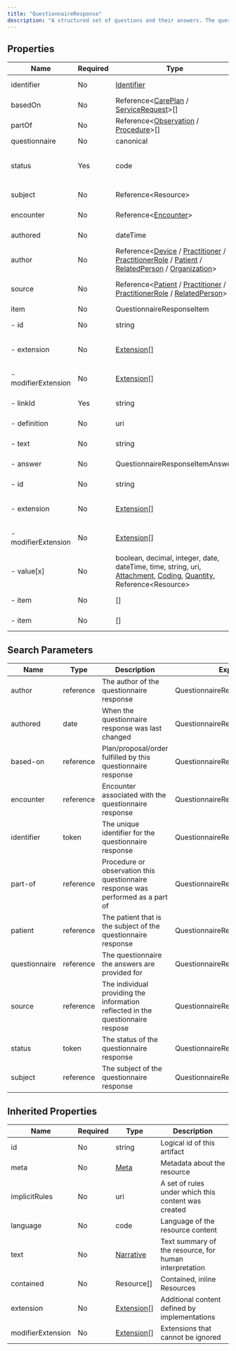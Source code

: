 ```yaml
---
title: "QuestionnaireResponse"
description: "A structured set of questions and their answers. The questions are ordered and grouped into coherent subsets, corresponding to the structure of the grouping of the questionnaire being responded to."
---
```


## Properties

| Name                | Required | Type                                                                                                                                                                                                                                                                                                                                                                 | Description                                                    |
| ------------------- | -------- | -------------------------------------------------------------------------------------------------------------------------------------------------------------------------------------------------------------------------------------------------------------------------------------------------------------------------------------------------------------------- | -------------------------------------------------------------- |
| identifier          | No       | [Identifier](/medical-api/fhir/data-types/identifier)                                                                                                                                                                                                                                                                                                                | Unique id for this set of answers                              |
| basedOn             | No       | Reference&lt;[CarePlan](/medical-api/fhir/resources/careplan) / [ServiceRequest](/medical-api/fhir/resources/servicerequest)&gt;[]                                                                                                                                                                                                                                   | Request fulfilled by this QuestionnaireResponse                |
| partOf              | No       | Reference&lt;[Observation](/medical-api/fhir/resources/observation) / [Procedure](/medical-api/fhir/resources/procedure)&gt;[]                                                                                                                                                                                                                                       | Part of this action                                            |
| questionnaire       | No       | canonical                                                                                                                                                                                                                                                                                                                                                            | Form being answered                                            |
| status              | Yes      | code                                                                                                                                                                                                                                                                                                                                                                 | in-progress / completed / amended / entered-in-error / stopped |
| subject             | No       | Reference&lt;Resource&gt;                                                                                                                                                                                                                                                                                                                                            | The subject of the questions                                   |
| encounter           | No       | Reference&lt;[Encounter](/medical-api/fhir/resources/encounter)&gt;                                                                                                                                                                                                                                                                                                  | Encounter created as part of                                   |
| authored            | No       | dateTime                                                                                                                                                                                                                                                                                                                                                             | Date the answers were gathered                                 |
| author              | No       | Reference&lt;[Device](/medical-api/fhir/resources/device) / [Practitioner](/medical-api/fhir/resources/practitioner) / [PractitionerRole](/medical-api/fhir/resources/practitionerrole) / [Patient](/medical-api/fhir/resources/patient) / [RelatedPerson](/medical-api/fhir/resources/relatedperson) / [Organization](/medical-api/fhir/resources/organization)&gt; | Person who received and recorded the answers                   |
| source              | No       | Reference&lt;[Patient](/medical-api/fhir/resources/patient) / [Practitioner](/medical-api/fhir/resources/practitioner) / [PractitionerRole](/medical-api/fhir/resources/practitionerrole) / [RelatedPerson](/medical-api/fhir/resources/relatedperson)&gt;                                                                                                           | The person who answered the questions                          |
| item                | No       | QuestionnaireResponseItem                                                                                                                                                                                                                                                                                                                                            | Groups and questions                                           |
| - id                | No       | string                                                                                                                                                                                                                                                                                                                                                               | Unique id for inter-element referencing                        |
| - extension         | No       | [Extension](/medical-api/fhir/data-types/extension)[]                                                                                                                                                                                                                                                                                                                | Additional content defined by implementations                  |
| - modifierExtension | No       | [Extension](/medical-api/fhir/data-types/extension)[]                                                                                                                                                                                                                                                                                                                | Extensions that cannot be ignored even if unrecognized         |
| - linkId            | Yes      | string                                                                                                                                                                                                                                                                                                                                                               | Pointer to specific item from Questionnaire                    |
| - definition        | No       | uri                                                                                                                                                                                                                                                                                                                                                                  | ElementDefinition - details for the item                       |
| - text              | No       | string                                                                                                                                                                                                                                                                                                                                                               | Name for group or question text                                |
| - answer            | No       | QuestionnaireResponseItemAnswer                                                                                                                                                                                                                                                                                                                                      | The response(s) to the question                                |
| - id                | No       | string                                                                                                                                                                                                                                                                                                                                                               | Unique id for inter-element referencing                        |
| - extension         | No       | [Extension](/medical-api/fhir/data-types/extension)[]                                                                                                                                                                                                                                                                                                                | Additional content defined by implementations                  |
| - modifierExtension | No       | [Extension](/medical-api/fhir/data-types/extension)[]                                                                                                                                                                                                                                                                                                                | Extensions that cannot be ignored even if unrecognized         |
| - value[x]          | No       | boolean, decimal, integer, date, dateTime, time, string, uri, [Attachment](/medical-api/fhir/data-types/attachment), [Coding](/medical-api/fhir/data-types/coding), [Quantity](/medical-api/fhir/data-types/quantity), Reference&lt;Resource&gt;                                                                                                                     | Single-valued answer to the question                           |
| - item              | No       | []                                                                                                                                                                                                                                                                                                                                                                   | Nested groups and questions                                    |
| - item              | No       | []                                                                                                                                                                                                                                                                                                                                                                   | Nested questionnaire response items                            |

## Search Parameters

| Name          | Type      | Description                                                                     | Expression                          |
| ------------- | --------- | ------------------------------------------------------------------------------- | ----------------------------------- |
| author        | reference | The author of the questionnaire response                                        | QuestionnaireResponse.author        |
| authored      | date      | When the questionnaire response was last changed                                | QuestionnaireResponse.authored      |
| based-on      | reference | Plan/proposal/order fulfilled by this questionnaire response                    | QuestionnaireResponse.basedOn       |
| encounter     | reference | Encounter associated with the questionnaire response                            | QuestionnaireResponse.encounter     |
| identifier    | token     | The unique identifier for the questionnaire response                            | QuestionnaireResponse.identifier    |
| part-of       | reference | Procedure or observation this questionnaire response was performed as a part of | QuestionnaireResponse.partOf        |
| patient       | reference | The patient that is the subject of the questionnaire response                   | QuestionnaireResponse.subject       |
| questionnaire | reference | The questionnaire the answers are provided for                                  | QuestionnaireResponse.questionnaire |
| source        | reference | The individual providing the information reflected in the questionnaire respose | QuestionnaireResponse.source        |
| status        | token     | The status of the questionnaire response                                        | QuestionnaireResponse.status        |
| subject       | reference | The subject of the questionnaire response                                       | QuestionnaireResponse.subject       |

## Inherited Properties

| Name              | Required | Type                                                  | Description                                            |
| ----------------- | -------- | ----------------------------------------------------- | ------------------------------------------------------ |
| id                | No       | string                                                | Logical id of this artifact                            |
| meta              | No       | [Meta](/medical-api/fhir/data-types/meta)             | Metadata about the resource                            |
| implicitRules     | No       | uri                                                   | A set of rules under which this content was created    |
| language          | No       | code                                                  | Language of the resource content                       |
| text              | No       | [Narrative](/medical-api/fhir/data-types/narrative)   | Text summary of the resource, for human interpretation |
| contained         | No       | Resource[]                                            | Contained, inline Resources                            |
| extension         | No       | [Extension](/medical-api/fhir/data-types/extension)[] | Additional content defined by implementations          |
| modifierExtension | No       | [Extension](/medical-api/fhir/data-types/extension)[] | Extensions that cannot be ignored                      |

